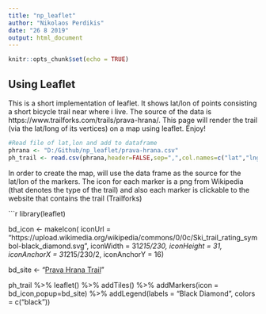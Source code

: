 ```yaml
---
title: "np_leaflet"
author: "Nikolaos Perdikis"
date: "26 8 2019"
output: html_document
---
```


```r
knitr::opts_chunk$set(echo = TRUE)
```

## Using Leaflet

This is a short implementation of leaflet. It shows lat/lon of points consisting a short bicycle trail near where i live. The source of the data is https://www.trailforks.com/trails/prava-hrana/. This page will render the trail (via the lat/long of its vertices) on a map using leaflet. Enjoy!

```r
#Read file of lat,lon and add to dataframe
phrana <- "D:/Github/np_leaflet/prava-hrana.csv"
ph_trail <- read.csv(phrana,header=FALSE,sep=",",col.names=c("lat","lng"))
```

In order to create the map, will use the data frame as the source for the lat/lon of the markers. The icon for each marker is a png from Wikipedia (that denotes the type of the trail) and also each marker is clickable to the website that contains the trail (Trailforks)

```r
library(leaflet)

bd_icon <- makeIcon(
    iconUrl = "https://upload.wikimedia.org/wikipedia/commons/0/0c/Ski_trail_rating_symbol-black_diamond.svg",
    iconWidth = 31*215/230, iconHeight = 31,
    iconAnchorX = 31*215/230/2, iconAnchorY = 16)

bd_site <- "<a href='https://www.trailforks.com/trails/prava-hrana/'>Prava Hrana Trail</a>"


ph_trail %>% 
    leaflet() %>%
    addTiles() %>%
    addMarkers(icon = bd_icon,popup=bd_site) %>%
    addLegend(labels = "Black Diamond", colors = c("black"))

